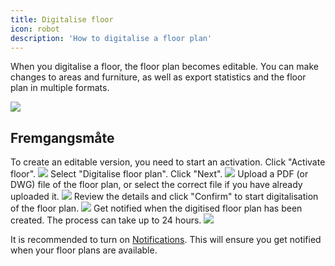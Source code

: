 ```yaml
---
title: Digitalise floor
icon: robot
description: 'How to digitalise a floor plan'
---
```


When you digitalise a floor, the floor plan becomes editable. You can make changes to areas and furniture, as well as export statistics and the floor plan in multiple formats.

<Frame type="ghost" caption="Example of an activated floor plan in the editing tool.">
    <img src="/images/dashboard/digitalise-floor/digitalisation.png" />
</Frame>

## Fremgangsmåte

<Steps>
    <Step title="Activate floor">
        To create an editable version, you need to start an activation. Click "Activate floor".
        <Frame type="ghost">
            <img src="/images/dashboard/digitalise-floor/step-1.png" />
        </Frame>
    </Step>
    <Step title="Select 'Digitalisation'">
        Select "Digitalise floor plan". Click "Next".
        <Frame type="ghost">
            <img src="/images/dashboard/digitalise-floor/step-2.png" />
        </Frame>
    </Step>
    <Step title="Upload file">
        Upload a PDF (or DWG) file of the floor plan, or select the correct file if you have already uploaded it.
        <Frame type="ghost">
            <img src="/images/dashboard/digitalise-floor/step-3.png" />
        </Frame>
    </Step>
    <Step title="Confirm digitalisation">
        Review the details and click "Confirm" to start digitalisation of the floor plan.
        <Frame type="ghost">
            <img src="/images/dashboard/digitalise-floor/step-4.png" />
        </Frame>
    </Step>
    <Step title="Get notified">
        Get notified when the digitised floor plan has been created.
        <Info>
            The process can take up to 24 hours.
        </Info>
        <Frame type="ghost">
            <img src="/images/dashboard/digitalise-floor/step-5.png" />
        </Frame>
    </Step>
</Steps>

It is recommended to turn on [Notifications](/pages/dashboard/settings/notifications). This will ensure you get notified when your floor plans are available.
